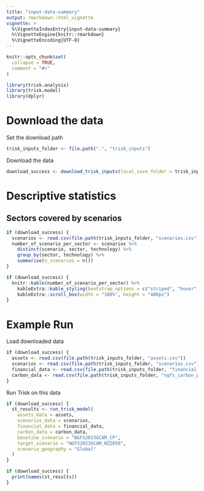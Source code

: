 ```yaml
---
title: "input-data-summary"
output: rmarkdown::html_vignette
vignette: >
  %\VignetteIndexEntry{input-data-summary}
  %\VignetteEngine{knitr::rmarkdown}
  %\VignetteEncoding{UTF-8}
---
```


```r
knitr::opts_chunk$set(
  collapse = TRUE,
  comment = "#>"
)
```

```r
library(trisk.analysis)
library(trisk.model)
library(dplyr)
```


# Download the data


Set the download path
```r
trisk_inputs_folder <- file.path(".", "trisk_inputs")
```

Download the data
```r
download_success <- download_trisk_inputs(local_save_folder = trisk_inputs_folder)
```

# Descriptive statistics

## Sectors covered by scenarios 


```r
if (download_success) {
  scenarios <- read.csv(file.path(trisk_inputs_folder, "scenarios.csv"))
  number_of_scenario_per_sector <- scenarios %>%
    distinct(scenario, sector, technology) %>%
    group_by(sector, technology) %>%
    summarise(n_scenarios = n())
}
```

```r
if (download_success) {
  knitr::kable(number_of_scenario_per_sector) %>%
    kableExtra::kable_styling(bootstrap_options = c("striped", "hover", "condensed")) %>%
    kableExtra::scroll_box(width = "100%", height = "400px")
}
```


# Example Run


Load downloaded data
```r
if (download_success) {
  assets <- read.csv(file.path(trisk_inputs_folder, "assets.csv"))
  scenarios <- read.csv(file.path(trisk_inputs_folder, "scenarios.csv"))
  financial_data <- read.csv(file.path(trisk_inputs_folder, "financial_features.csv"))
  carbon_data <- read.csv(file.path(trisk_inputs_folder, "ngfs_carbon_price.csv"))
}
```


Run Trisk on this data

```r
if (download_success) {
  st_results <- run_trisk_model(
    assets_data = assets,
    scenarios_data = scenarios,
    financial_data = financial_data,
    carbon_data = carbon_data,
    baseline_scenario = "NGFS2023GCAM_CP",
    target_scenario = "NGFS2023GCAM_NZ2050",
    scenario_geography = "Global"
  )
}
```

```r
if (download_success) {
  print(names(st_results))
}
```
